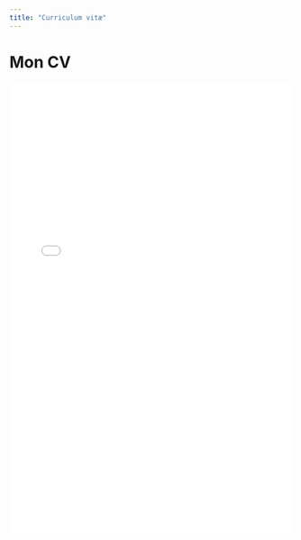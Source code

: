 ```yaml
---
title: "Curriculum vitæ"
---
```


# Mon CV

<iframe src="docs/cv.pdf" width="100%" height="800px" style="border:none;"></iframe>


